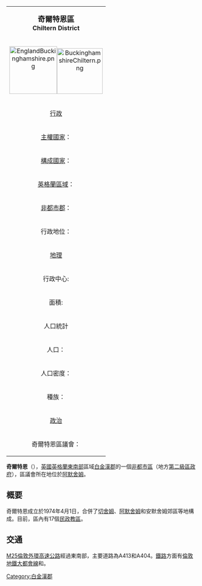 {| class="infobox bordered" align=right cellpadding=4 cellspacing=0 width=275 style="clear:right; margin: 0 0 1em 1em; background: #f9f9f9;  font-size: 95%;"
|-
|colspan=2 align=center bgcolor="#BFDFFF"|<big>'''奇爾特恩區'''</big><br />'''Chiltern District'''</big>
|-
!colspan=2 align=center|[[File:EnglandBuckinghamshire.png|125px]][[File:BuckinghamshireChiltern.png|120px]]
|-
!colspan=2 align=center bgcolor="#BFDFFF"|[[行政|行政]]
|-
|[[主權國家|主權國家]]：|| [[英國|英國]]
|-
|[[構成國家|構成國家]]：|| [[英格蘭|英格蘭]]
|-
|[[英格蘭區域|英格蘭區域]]：|| [[東南英格蘭|東南英格蘭]]
|-
|[[非都市郡|非都市郡]]：|| [[白金漢郡|白金漢郡]]
|-
|行政地位：||'''[[非都市區|非都市區]]'''
（第二級地方行政區）
|-
!colspan=2 align=center bgcolor="#BFDFFF"|[[地理|地理]]
|-
|行政中心:||[[阿默舍姆|阿默舍姆]]
|-
|面積:||196.35 km²
（英格蘭排名168）
|-
!colspan=2 align=center bgcolor="#BFDFFF"|人口統計
|-
|人口：||90,800 人
（英格蘭排名250）
|-
|人口密度：||462 / km²
|-
|種族：||92.9% 白種人<br />3.6% 亞洲人<br />1.1% 黑人<br />1.4% 混血
|-
!colspan=2 align=center bgcolor="#BFDFFF"|[[政治|政治]]
|-
|奇爾特恩區議會：||[http://www.chiltern.gov.uk/ www.chiltern.gov.uk/]{{Wayback|url=http://www.chiltern.gov.uk/ |date=20050803011321 }}
|}

'''奇爾特恩'''（{{lang-en|Chiltern}}），[[英國|英國]][[英格蘭|英格蘭]][[東南英格蘭|東南部]]區域[[白金漢郡|白金漢郡]]的一個[[非都市區|非都市區]]（地方[[英格蘭的區|第二級區政府]]），區議會所在地位於[[阿默舍姆|阿默舍姆]]。


== 概要 ==
奇爾特恩成立於1974年4月1日，合併了[[切舍姆|切舍姆]]、[[阿默舍姆|阿默舍姆]]和安默舍姆郊區等地構成。目前，區內有17個[[民政教區|民政教區]]。



== 交通 ==
[[M25倫敦外環高速公路|M25倫敦外環高速公路]]經過東南部，主要道路為A413和A404。[[鐵路|鐵路]]方面有[[倫敦地鐵大都會線|倫敦地鐵大都會線]]和{{tsl|en|London to Aylesbury Line||中央主幹線}}。

[[Category:白金漢郡|Category:白金漢郡]]